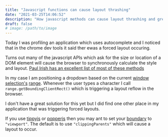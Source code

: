 ```yaml
---
title: "Javascript functions can cause layout thrashing"
date: "2021-03-25T14:06:52"
description: "How javascript methods can cause layout thrashing and greatly reduce your application's performance"
draft: false
# image: /path/to/image
---
```


Today I was profiling an application which uses autocomplete and I noticed that in the chrome dev tools it said ther ewas a forced layout occuring.

Turns out many of the javascript APIs which ask for the size or location of a DOM element will cause the browser to synchronously calculate the style and layout. [Paul Irish has an excellent list of most of these methods](https://gist.github.com/paulirish/5d52fb081b3570c81e3a)

In my case I am positioning a dropdown based on the current [window selection's](https://developer.mozilla.org/en-US/docs/Web/API/Selection) [range](https://developer.mozilla.org/en-US/docs/Web/API/Range). Whenever the user types a character I call `range.getBoundingClientRect()` which is triggering a layout reflow in the browser.

I don't have a great solution for this yet but I did find one other place in my application that was triggering forced layouts.

If you use [tippyjs](https://github.com/atomiks/tippyjs) or [popperjs](https://github.com/popperjs/popper-core) then you may ant to set your [boundary](https://popper.js.org/docs/v2/utils/detect-overflow/#boundary) to `"viewport"`.
The default is to use `"clippingParents"` which will cause a layout to occur.
